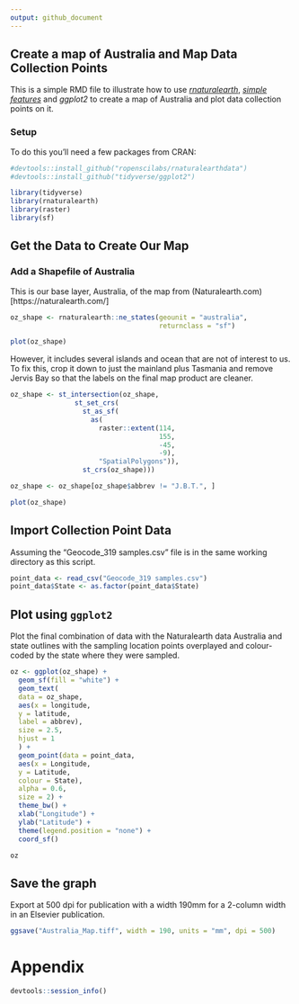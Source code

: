 ```yaml
---
output: github_document
---
```


## Create a map of Australia and Map Data Collection Points

This is a simple RMD file to illustrate how to use
[_rnaturalearth_](https://github.com/ropenscilabs/rnaturalearth), [_simple features_](https://cran.r-project.org/web/packages/sf/vignettes/sf1.html) and
_ggplot2_ to create a map of Australia and plot data collection points on it.

### Setup

To do this you'll need a few packages from CRAN:

```r
#devtools::install_github("ropenscilabs/rnaturalearthdata")
#devtools::install_github("tidyverse/ggplot2")

library(tidyverse)
library(rnaturalearth)
library(raster)
library(sf)

```

## Get the Data to Create Our Map

### Add a Shapefile of Australia

This is our base layer, Australia, of the map from (Naturalearth.com)[https://naturalearth.com/]

```r

oz_shape <- rnaturalearth::ne_states(geounit = "australia",
                                     returnclass = "sf")

plot(oz_shape)

```

However, it includes several islands and ocean that are not of interest to us.
To fix this, crop it down to just the mainland plus Tasmania and remove Jervis Bay so that the labels on the final map product are cleaner.

```r

oz_shape <- st_intersection(oz_shape, 
                st_set_crs(
                  st_as_sf(
                    as(
                      raster::extent(114,
                                     155,
                                     -45,
                                     -9),
                      "SpatialPolygons")),
                  st_crs(oz_shape)))

oz_shape <- oz_shape[oz_shape$abbrev != "J.B.T.", ]

plot(oz_shape)
```

## Import Collection Point Data

Assuming the "Geocode_319 samples.csv" file is in the same working directory as this script.

```r
point_data <- read_csv("Geocode_319 samples.csv")
point_data$State <- as.factor(point_data$State)
```

## Plot using `ggplot2`

Plot the final combination of data with the Naturalearth data Australia and state outlines with the sampling location points overplayed and colour-coded by the state where they were sampled.

```r

oz <- ggplot(oz_shape) +
  geom_sf(fill = "white") +
  geom_text(
  data = oz_shape,
  aes(x = longitude,
  y = latitude,
  label = abbrev),
  size = 2.5,
  hjust = 1
  ) +
  geom_point(data = point_data,
  aes(x = Longitude,
  y = Latitude,
  colour = State),
  alpha = 0.6,
  size = 2) +
  theme_bw() +
  xlab("Longitude") +
  ylab("Latitude") +
  theme(legend.position = "none") +
  coord_sf()

oz
```

## Save the graph

Export at 500 dpi for publication with a width 190mm for a 2-column width in an Elsevier publication.

```r
ggsave("Australia_Map.tiff", width = 190, units = "mm", dpi = 500)
```

# Appendix

```r
devtools::session_info()
```
